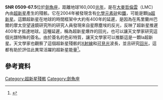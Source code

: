 {{Infobox nebula
 | name = SNR 0509-67.5
 | image = SNR 0509.jpg
 | caption = [[哈伯太空望遠鏡|哈伯太空望遠鏡]]拍攝的SNR 0509-67.5
 | credit =
 | type = 擴散
 | epoch = [[J2000|J2000]]
 | subtype = [[超新星殘骸|超新星殘骸]]
 | ra = {{RA|05.01|09.01|31.01}}
 | dec = {{DEC|-67.01|31.01|18.2}}
 | dist_ly = 160,000 [[光年|ly]] 
 | size_v =
 | constellation = [[劍魚座|劍魚座]]
 | radius_ly = 
 | appmag_v =
 | notes =
 | names =
}}
'''SNR 0509-67.5'''位於[[劍魚座|劍魚座]]，距離地球160,000[[光年|光年]]，是在[[大麥哲倫雲|大麥哲倫雲]]（LMC）內由[[超新星|超新星]]產生的殘骸。它在2004年被發現含有[[化學元素|化學元素]][[矽|矽]]和[[鐵|鐵]]，可能是顆[[Ia超新星|Ia超新星]]。這顆超新星在地球的時間框架中大約有400年的延遲，是因為在馬里蘭州巴爾的摩太空望遠鏡研究所的研究人員發現來自星際塵埃的反光，反映了超新星推遲400年才抵達地球。這種延遲，稱為超新星爆炸的回光，也可以讓天文學家研究這個光譜特殊的簽名。由於簽名的色彩特質，讓天文學家可以推斷這是一顆Ia超新星。天文學家也觀察了這個超新星殘骸的[[X射線|X射線]]和[[可見光|可見光]]波長，並且研究[[回光|回光]]，這都有助於評估此異常活躍的超新星能量<ref>{{cite web|url=http://chandra.harvard.edu/photo/2008/snr0509/|title=SNR 0509-67.5:  Action Replay Of Powerful Stellar Explosion|accessdate=2012-01-03|archive-date=2009-12-31|archive-url=https://web.archive.org/web/20091231224409/http://chandra.harvard.edu/photo/2008/snr0509/|dead-url=no}}</ref>。

== 參考資料 ==
{{reflist}}
{{Sky|05.01|09.01|31.01|-|67.01|31.01|18.2}}

[[Category:超新星殘骸|Category:超新星殘骸]]
[[Category:劍魚座|Category:劍魚座]]

{{astronomy-stub}}